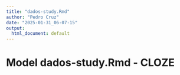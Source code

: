 ```yaml
---
title: "dados-study.Rmd"
author: "Pedro Cruz"
date: "2025-01-31_06-07-15"
output:
  html_document: default
---
```



# Model dados-study.Rmd - CLOZE

